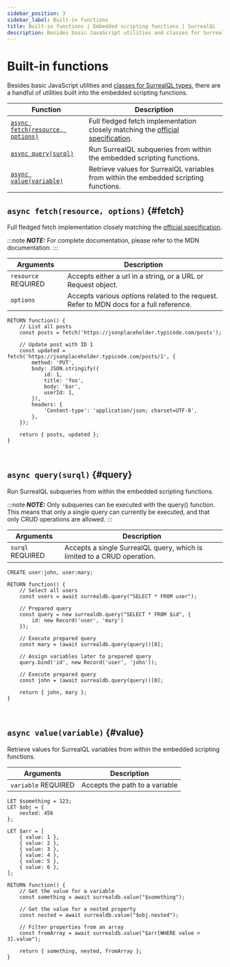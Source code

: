 ```yaml
---
sidebar_position: 3
sidebar_label: Built-in functions
title: Built-in functions | Embedded scripting functions | SurrealQL
description: Besides basic JavaScript utilities and classes for SurrealQL types, there are a handful of utilities built into the embedded scripting functions.
---
```


# Built-in functions

Besides basic JavaScript utilities and [classes for SurrealQL types](/docs/surrealdb/surrealql/functions/script/type-conversion), there are a handful of utilities built into the embedded scripting functions.

<table>
  <thead>
    <tr>
      <th>Function</th>
      <th>Description</th>
    </tr>
  </thead>
  <tbody>
    <tr>
      <td><a href="#fetch"><code>async fetch(resource, options)</code></a></td>
      <td>Full fledged fetch implementation closely matching the <a href="https://developer.mozilla.org/en-US/docs/Web/API/Fetch_API">official specification</a>.</td>
    </tr>
    <tr>
      <td><a href="#query"><code>async query(surql)</code></a></td>
      <td>Run SurrealQL subqueries from within the embedded scripting functions.</td>
    </tr>
    <tr>
      <td><a href="#value"><code>async value(variable)</code></a></td>
      <td>Retrieve values for SurrealQL variables from within the embedded scripting functions.</td>
    </tr>
  </tbody>
</table>

## `async fetch(resource, options)` {#fetch}

Full fledged fetch implementation closely matching the [official specification](https://developer.mozilla.org/en-US/docs/Web/API/Fetch_API).

:::note
___NOTE:___ For complete documentation, please refer to the MDN documentation.
:::

<table>
    <thead>
        <tr>
            <th colspan="2">Arguments</th>
            <th colspan="2">Description</th>
        </tr>
    </thead>  
    <tbody>
        <tr>
            <td colspan="2">
                <code>resource</code>
                <l className='yellow'>REQUIRED</l>
            </td>
            <td colspan="2">
                Accepts either a url in a string, or a URL or Request object.
            </td>
        </tr>
         <tr>
            <td colspan="2">
                <code>options</code>
            </td>
            <td colspan="2">
                Accepts various options related to the request. Refer to MDN docs for a full reference.
            </td>
        </tr>
    </tbody>
</table>

```surql
RETURN function() {
	// List all posts
	const posts = fetch('https://jsonplaceholder.typicode.com/posts');

	// Update post with ID 1
	const updated = fetch('https://jsonplaceholder.typicode.com/posts/1', {
		method: 'PUT',
		body: JSON.stringify({
			id: 1,
			title: 'foo',
			body: 'bar',
			userId: 1,
		}),
		headers: {
			'Content-type': 'application/json; charset=UTF-8',
		},
	});

	return { posts, updated };
}
```

<br />

## `async query(surql)` {#query}

Run SurrealQL subqueries from within the embedded scripting functions.

:::note
___NOTE:___ Only subqueries can be executed with the query() function. This means that only a single query can currently be executed, and that only CRUD operations are allowed.
:::

<table>
    <thead>
        <tr>
            <th colspan="2">Arguments</th>
            <th colspan="2">Description</th>
        </tr>
    </thead>  
    <tbody>
        <tr>
            <td colspan="2">
                <code>surql</code>
                <l className='yellow'>REQUIRED</l>
            </td>
            <td colspan="2">
                Accepts a single SurrealQL query, which is limited to a CRUD operation.
            </td>
        </tr>
    </tbody>
</table>

```surql
CREATE user:john, user:mary;

RETURN function() {
	// Select all users
	const users = await surrealdb.query("SELECT * FROM user");

	// Prepared query
	const query = new surrealdb.query("SELECT * FROM $id", {
		id: new Record('user', 'mary')
	});

	// Execute prepared query
	const mary = (await surrealdb.query(query))[0];

	// Assign variables later to prepared query
	query.bind('id', new Record('user', 'john'));

	// Execute prepared query
	const john = (await surrealdb.query(query))[0];

	return { john, mary };
}
```

<br />

## `async value(variable)` {#value}

Retrieve values for SurrealQL variables from within the embedded scripting functions.

<table>
    <thead>
        <tr>
            <th colspan="2">Arguments</th>
            <th colspan="2">Description</th>
        </tr>
    </thead>  
    <tbody>
        <tr>
            <td colspan="2">
                <code>variable</code>
                <l className='yellow'>REQUIRED</l>
            </td>
            <td colspan="2">
                Accepts the path to a variable
            </td>
        </tr>
    </tbody>
</table>

```surql
LET $something = 123;
LET $obj = {
	nested: 456
};

LET $arr = [
	{ value: 1 },
	{ value: 2 },
	{ value: 3 },
	{ value: 4 },
	{ value: 5 },
	{ value: 6 },
];

RETURN function() {
	// Get the value for a variable
	const something = await surrealdb.value("$something");

	// Get the value for a nested property
	const nested = await surrealdb.value("$obj.nested");

	// Filter properties from an array
	const fromArray = await surrealdb.value("$arr[WHERE value > 3].value");

	return { something, nested, fromArray };
}
```

<br /><br />
